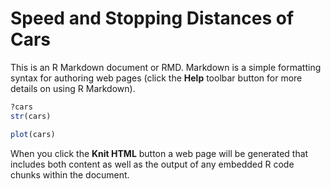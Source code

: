Speed and Stopping Distances of Cars
========================================================

This is an R Markdown document or RMD. Markdown is a simple formatting syntax for authoring web pages (click the **Help** toolbar button for more details on using R Markdown).

```r
?cars
str(cars)
```
```r
plot(cars)
```




When you click the **Knit HTML** button a web page will be generated that includes both content as well as the output of any embedded R code chunks within the document.
